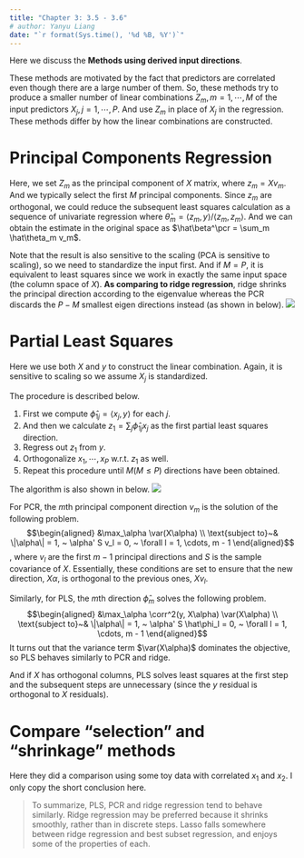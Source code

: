```yaml
---
title: "Chapter 3: 3.5 - 3.6"
# author: Yanyu Liang
date: "`r format(Sys.time(), '%d %B, %Y')`"
---
```


$$
\newcommand{\epe}{\text{EPE}}
\newcommand{\E}{\text{E}}
\newcommand{\mse}{\text{MSE}}
\newcommand{\tdata}{\mathcal{T}}
\newcommand{\bias}{\text{Bias}}
\newcommand{\var}{\text{Var}}
\newcommand{\corr}{\text{Corr}}
\newcommand{\rss}{\text{RSS}}
\newcommand{\tr}{\text{tr}}
\newcommand{\ridge}{\text{ridge}}
\newcommand{\pcr}{\text{pcr}}
\newcommand{\ls}{\text{ls}}
\newcommand{\tr}{\text{tr}}
\newcommand{\df}{\text{df}}
$$

Here we discuss the **Methods using derived input directions**.

These methods are motivated by the fact that predictors are correlated even though there are a large number of them. So, these methods try to produce a smaller number of linear combinations $Z_m, m = 1, \cdots, M$ of the input predictors $X_j, j = 1, \cdots, P$. And use $Z_m$ in place of $X_j$ in the regression. 
These methods differ by how the linear combinations are constructed.

# Principal Components Regression

Here, we set $Z_m$ as the principal component of $X$ matrix, where $z_m = X v_m$. And we typically select the first $M$ principal components. 
Since $z_m$ are orthogonal, we could reduce the subsequent least squares calculation as a sequence of univariate regression where $\hat\theta_m = \langle z_m, y \rangle / \langle z_m, z_m \rangle$.
And we can obtain the estimate in the original space as $\hat\beta^\pcr = \sum_m \hat\theta_m v_m$.

Note that the result is also sensitive to the scaling (PCA is sensitive to scaling), so we need to standardize the input first.
And if $M = P$, it is equivalent to least squares since we work in exactly the same input space (the column space of $X$).
**As comparing to ridge regression**, ridge shrinks the principal direction according to the eigenvalue whereas the PCR discards the $P - M$ smallest eigen directions instead (as shown in below).
![](../figures/c35_pcr.png)

# Partial Least Squares 

Here we use both $X$ and $y$ to construct the linear combination. 
Again, it is sensitive to scaling so we assume $X_j$ is standardized.

The procedure is described below.

1. First we compute $\hat\phi_{1j} = \langle x_j, y \rangle$ for each $j$. 
2. And then we calculate $z_1 = \sum_j \hat\phi_{1j}x_j$ as the first partial least squares direction.
3. Regress out $z_1$ from $y$.
4. Orthogonalize $x_1, \cdots, x_P$ w.r.t. $z_1$ as well.
5. Repeat this procedure until $M (M \le P)$ directions have been obtained.

The algorithm is also shown in below.
![](../figures/c35_pls.png)

For PCR, the $m$th principal component direction $v_m$ is the solution of the following problem.
$$\begin{aligned}
  &\max_\alpha \var(X\alpha) \\
  \text{subject to}~& \|\alpha\| = 1, ~ \alpha' S v_l = 0, ~ \forall l = 1, \cdots, m - 1
\end{aligned}$$
, where $v_l$ are the first $m-1$ principal directions and $S$ is the sample covariance of $X$. Essentially, these conditions are set to ensure that the new direction, $X \alpha$, is orthogonal to the previous ones, $X v_l$.

Similarly, for PLS, the $m$th direction $\hat\phi_m$ solves the following problem.
$$\begin{aligned}
  &\max_\alpha \corr^2(y, X\alpha) \var(X\alpha) \\
  \text{subject to}~& \|\alpha\| = 1, ~ \alpha' S \hat\phi_l = 0, ~ \forall l = 1, \cdots, m - 1
\end{aligned}$$
It turns out that the variance term $\var(X\alpha)$ dominates the objective, so PLS behaves similarly to PCR and ridge.

And if $X$ has orthogonal columns, PLS solves least squares at the first step and the subsequent steps are unnecessary (since the $y$ residual is orthogonal to $X$ residuals).

# Compare "selection" and "shrinkage" methods

Here they did a comparison using some toy data with correlated $x_1$ and $x_2$. 
I only copy the short conclusion here.

> To summarize, PLS, PCR and ridge regression tend to behave similarly.
Ridge regression may be preferred because it shrinks smoothly, rather than in discrete steps. Lasso falls somewhere between ridge regression and best subset regression, and enjoys some of the properties of each.
